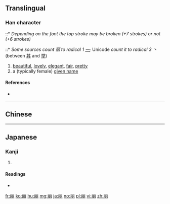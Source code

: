 {{also|麗}}<!-- may be replaced by zh-forms -->
==Translingual==
{{stroke order}}

===Han character===
{{Han char|rn=3|rad=丶|as=06|sn=7|four=10227|canj=MBIB|ids=⿱一⿰⿵冂丶⿵冂丶}}
::* ''Depending on the font the top stroke may be broken (+7 strokes) or not (+6 strokes)''
::* ''Some sources count 丽 to radical 1 [[一]];'' Unicode ''count it to radical 3 丶'' (between [[丼]] and [[举]])

# [[beautiful]], [[lovely]], [[elegant]], [[fair]], [[pretty]]
# a (typically female) [[given name]]

====References====
* {{Han ref|kx=0081.040|dkj=00059|dj=0164.060|hdz=10021.030|uh=4E3D|ud=20029}}

----
==Chinese==
{{zh-see|麗}}
----

==Japanese==

===Kanji===
{{ja-kanji|grade=9}}

# {{defn|lang=ja|sort=一06}}

====Readings====
* {{ja-readings|on=[[れい]] (rei), [[れ]] (re)|kun=[[うるわし]] (uruwashi)}}

[[fr:丽]]
[[ko:丽]]
[[hu:丽]]
[[mg:丽]]
[[ja:丽]]
[[no:丽]]
[[pl:丽]]
[[vi:丽]]
[[zh:丽]]